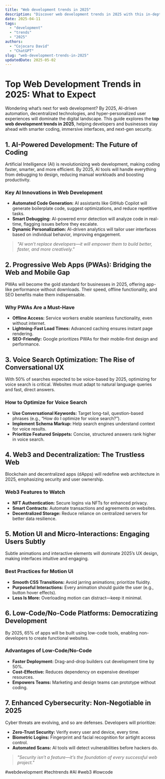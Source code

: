 ```yaml
---
title: "Web development trends in 2025"
description: "Discover web development trends in 2025 with this in-depth guide, providing actionable insights and practical tips to boost your knowledge and results."
date: 2025-04-11
tags:
  - "development"
  - "trends"
  - "2025"
authors:
  - "Cojocaru David"
  - "ChatGPT"
slug: "web-development-trends-in-2025"
updatedDate: 2025-05-02
---
```


# Top Web Development Trends in 2025: What to Expect  

Wondering what’s next for web development? By 2025, AI-driven automation, decentralized technologies, and hyper-personalized user experiences will dominate the digital landscape. This guide explores the **top web development trends in 2025**, helping developers and businesses stay ahead with smarter coding, immersive interfaces, and next-gen security.  

## 1. AI-Powered Development: The Future of Coding  

Artificial Intelligence (AI) is revolutionizing web development, making coding faster, smarter, and more efficient. By 2025, AI tools will handle everything from debugging to design, reducing manual workloads and boosting productivity.  

### Key AI Innovations in Web Development  

- **Automated Code Generation:** AI assistants like GitHub Copilot will generate boilerplate code, suggest optimizations, and reduce repetitive tasks.  
- **Smart Debugging:** AI-powered error detection will analyze code in real-time, flagging issues before they escalate.  
- **Dynamic Personalization:** AI-driven analytics will tailor user interfaces based on individual behavior, improving engagement.  

> _"AI won’t replace developers—it will empower them to build better, faster, and more creatively."_  

## 2. Progressive Web Apps (PWAs): Bridging the Web and Mobile Gap  

PWAs will become the gold standard for businesses in 2025, offering app-like performance without downloads. Their speed, offline functionality, and SEO benefits make them indispensable.  

### Why PWAs Are a Must-Have  

- **Offline Access:** Service workers enable seamless functionality, even without internet.  
- **Lightning-Fast Load Times:** Advanced caching ensures instant page rendering.  
- **SEO-Friendly:** Google prioritizes PWAs for their mobile-first design and performance.  

## 3. Voice Search Optimization: The Rise of Conversational UX  

With 50% of searches expected to be voice-based by 2025, optimizing for voice search is critical. Websites must adapt to natural language queries and fast, direct answers.  

### How to Optimize for Voice Search  

- **Use Conversational Keywords:** Target long-tail, question-based phrases (e.g., “How do I optimize for voice search?”).  
- **Implement Schema Markup:** Help search engines understand context for voice results.  
- **Prioritize Featured Snippets:** Concise, structured answers rank higher in voice search.  

## 4. Web3 and Decentralization: The Trustless Web  

Blockchain and decentralized apps (dApps) will redefine web architecture in 2025, emphasizing security and user ownership.  

### Web3 Features to Watch  

- **NFT Authentication:** Secure logins via NFTs for enhanced privacy.  
- **Smart Contracts:** Automate transactions and agreements on websites.  
- **Decentralized Storage:** Reduce reliance on centralized servers for better data resilience.  

## 5. Motion UI and Micro-Interactions: Engaging Users Subtly  

Subtle animations and interactive elements will dominate 2025’s UX design, making interfaces intuitive and engaging.  

### Best Practices for Motion UI  

- **Smooth CSS Transitions:** Avoid jarring animations; prioritize fluidity.  
- **Purposeful Interactions:** Every animation should guide the user (e.g., button hover effects).  
- **Less Is More:** Overloading motion can distract—keep it minimal.  

## 6. Low-Code/No-Code Platforms: Democratizing Development  

By 2025, 65% of apps will be built using low-code tools, enabling non-developers to create functional websites.  

### Advantages of Low-Code/No-Code  

- **Faster Deployment:** Drag-and-drop builders cut development time by 50%.  
- **Cost-Effective:** Reduces dependency on expensive developer resources.  
- **Empowers Teams:** Marketing and design teams can prototype without coding.  

## 7. Enhanced Cybersecurity: Non-Negotiable in 2025  

Cyber threats are evolving, and so are defenses. Developers will prioritize:  

- **Zero-Trust Security:** Verify every user and device, every time.  
- **Biometric Logins:** Fingerprint and facial recognition for airtight access control.  
- **Automated Scans:** AI tools will detect vulnerabilities before hackers do.  

> _"Security isn’t a feature—it’s the foundation of every successful web project."_  

#webdevelopment #techtrends #AI #web3 #lowcode